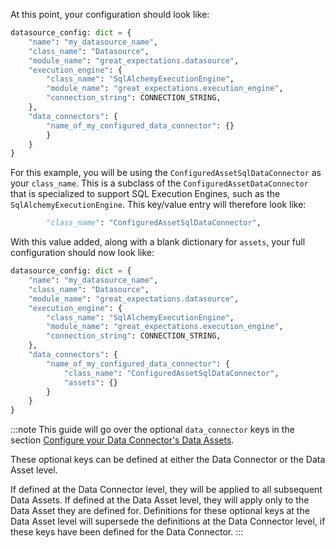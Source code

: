 
<TipConfiguredDataConnectorOverview />

<PartNameTheDataConnector data_connector_name="name_of_my_configured_data_connector" />

At this point, your configuration should look like:

```python
datasource_config: dict = {
    "name": "my_datasource_name",
    "class_name": "Datasource",
    "module_name": "great_expectations.datasource",
    "execution_engine": {
        "class_name": "SqlAlchemyExecutionEngine",
        "module_name": "great_expectations.execution_engine",
        "connection_string": CONNECTION_STRING,
    },
    "data_connectors": {
        "name_of_my_configured_data_connector": {}
        }
    }
}
```

<PartDataConnectorKeysOverview data_connector_type="ConfiguredAssetSqlDataConnector" data_connector_name="name_of_my_configured_data_connector" inferred={false} configured={true} runtime={false} />

For this example, you will be using the `ConfiguredAssetSqlDataConnector` as your `class_name`.  This is a subclass of the `ConfiguredAssetDataConnector` that is specialized to support SQL Execution Engines, such as the `SqlAlchemyExecutionEngine`.  This key/value entry will therefore look like:

```python
        "class_name": "ConfiguredAssetSqlDataConnector",
```

<TipCustomDataConnectorModuleName />

With this value added, along with a blank dictionary for `assets`, your full configuration should now look like:

```python
datasource_config: dict = {
    "name": "my_datasource_name",
    "class_name": "Datasource",
    "module_name": "great_expectations.datasource",
    "execution_engine": {
        "class_name": "SqlAlchemyExecutionEngine",
        "module_name": "great_expectations.execution_engine",
        "connection_string": CONNECTION_STRING,
    },
    "data_connectors": {
        "name_of_my_configured_data_connector": {
            "class_name": "ConfiguredAssetSqlDataConnector",
            "assets": {}
        }
    }
}
```

:::note
This guide will go over the optional `data_connector` keys in the section [Configure your Data Connector's Data Assets](#8-configure-your-data-connectors-data-assets).

These optional keys can be defined at either the Data Connector or the Data Asset level.

If defined at the Data Connector level, they will be applied to all subsequent Data Assets.  If defined at the Data Asset level, they will apply only to the Data Asset they are defined for.  Definitions for these optional keys at the Data Asset level will supersede the definitions at the Data Connector level, if these keys have been defined for the Data Connector.
:::